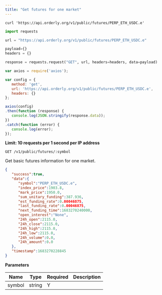 ```yaml
---
title: "Get futures for one market"
---
```


<RequestExample>

```shell shell
curl 'https://api.orderly.org/v1/public/futures/PERP_ETH_USDC.e'
```


```python python
import requests

url = "https://api.orderly.org/v1/public/futures/PERP_ETH_USDC.e"

payload={}
headers = {}

response = requests.request("GET", url, headers=headers, data=payload)

```

```javascript javascript
var axios = require('axios');

var config = {
   method: 'get',
   url: 'https://api.orderly.org/v1/public/futures/PERP_ETH_USDC.e',
   headers: {}
};

axios(config)
.then(function (response) {
   console.log(JSON.stringify(response.data));
})
.catch(function (error) {
   console.log(error);
});

```
</RequestExample>

**Limit: 10 requests per 1 second per IP address**

`GET /v1/public/futures/:symbol`

Get basic futures information for one market.

<ResponseExample>

```json Response
{
   "success":true,
   "data":{
      "symbol":"PERP_ETH_USDC.e",
      "index_price":1903.8,
      "mark_price":1950.0,
      "sum_unitary_funding":387.936,
      "est_funding_rate":0.00046875,
      "last_funding_rate":0.00046875,
      "next_funding_time":1683270240000,
      "open_interest":"None",
      "24h_open":2115.0,
      "24h_close":2115.0,
      "24h_high":2115.0,
      "24h_low":2115.0,
      "24h_volume":0.0,
      "24h_amount":0.0
   },
   "timestamp":1683270228845
}
```
</ResponseExample>

**Parameters**

| Name      | Type   | Required   | Description                                                         |
| --------- | ------ | ---------- | ------------------------------------------------------------------- |
| symbol    | string | Y          |                                                                     |
